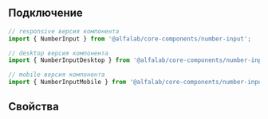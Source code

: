 
## Подключение

```jsx
// responsive версия компонента
import { NumberInput } from '@alfalab/core-components/number-input';

// desktop версия компонента
import { NumberInputDesktop } from '@alfalab/core-components/number-input/desktop';

// mobile версия компонента
import { NumberInputMobile } from '@alfalab/core-components/number-input/mobile';
```

## Свойства

<ArgTypes of={NumberInputResponsive} />
